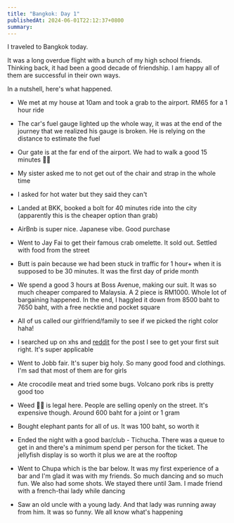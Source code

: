 ```yaml
---
title: "Bangkok: Day 1"
publishedAt: 2024-06-01T22:12:37+0800
summary: 
---
```


I traveled to Bangkok today. 

It was a long overdue flight with a bunch of my high school friends. Thinking back, it had been a good decade of friendship. I am happy all of them are successful in their own ways. 

In a nutshell, here's what happened.

- We met at my house at 10am and took a grab to the airport. RM65 for a 1 hour ride

- The car's fuel gauge lighted up the whole way, it was at the end of the journey that we realized his gauge is broken. He is relying on the distance to estimate the fuel

- Our gate is at the far end of the airport. We had to walk a good 15 minutes 👨‍🦳

- My sister asked me to not get out of the chair and strap in the whole time

- I asked for hot water but they said they can't

- Landed at BKK, booked a bolt for 40 minutes ride into the city (apparently this is the cheaper option than grab)

- AirBnb is super nice. Japanese vibe. Good purchase

- Went to Jay Fai to get their famous crab omelette. It sold out. Settled with food from the street

- Butt is pain because we had been stuck in traffic for 1 hour+ when it is supposed to be 30 minutes. It was the first day of pride month

- We spend a good 3 hours at Boss Avenue, making our suit. It was so much cheaper compared to Malaysia. A 2 piece is RM1000. Whole lot of bargaining happened. In the end, I haggled it down from 8500 baht to 7650 baht, with a free necktie and pocket square

- All of us called our girlfriend/family to see if we picked the right color haha!

- I searched up on xhs and [reddit](https://www.reddit.com/r/malefashionadvice/comments/905o0u/guide_the_first_suit/) for the post I see to get your first suit right. It's super applicable

- Went to Jobb fair. It's super big holy. So many good food and clothings. I'm sad that most of them are for girls

- Ate crocodile meat and tried some bugs. Volcano pork ribs is pretty good too

- Weed 🌿🌿 is legal here. People are selling openly on the street. It's expensive though. Around 600 baht for a joint or 1 gram

- Bought elephant pants for all of us. It was 100 baht, so worth it

- Ended the night with a good bar/club - Tichucha. There was a queue to get in and there's a minimum spend per person for the ticket. The jellyfish display is so worth it plus we are at the rooftop

- Went to Chupa which is the bar below. It was my first experience of a bar and I'm glad it was with my friends. So much dancing and so much fun. We also had some shots. We stayed there until 3am. I made friend with a french-thai lady while dancing

- Saw an old uncle with a young lady. And that lady was running away from him. It was so funny. We all know what's happening
